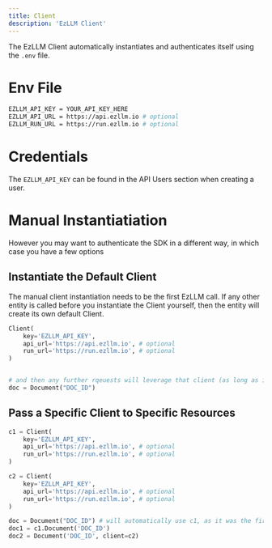```yaml
---
title: Client
description: 'EzLLM Client'
---
```


The EzLLM Client automatically instantiates and authenticates itself using the `.env` file.


# Env File
```sh
EZLLM_API_KEY = YOUR_API_KEY_HERE
EZLLM_API_URL = https://api.ezllm.io # optional
EZLLM_RUN_URL = https://run.ezllm.io # optional
```

# Credentials
The `EZLLM_API_KEY` can be found in the API Users section when creating a user.


# Manual Instantiatiation
However you may want to authenticate the SDK in a different way, in which case you have a few options

## Instantiate the Default Client
The manual client instantiation needs to be the first EzLLM call. If any other entity is called before you instantiate the Client yourself, then the entity will create its own default Client.

```py
Client(
    key='EZLLM_API_KEY',
    api_url='https://api.ezllm.io', # optional
    run_url='https://run.ezllm.io', # optional
)


# and then any further rqeuests will leverage that client (as long as it's the first instantiation of the client)
doc = Document("DOC_ID")
```


## Pass a Specific Client to Specific Resources
```py
c1 = Client(
    key='EZLLM_API_KEY',
    api_url='https://api.ezllm.io', # optional
    run_url='https://run.ezllm.io', # optional
)

c2 = Client(
    key='EZLLM_API_KEY',
    api_url='https://api.ezllm.io', # optional
    run_url='https://run.ezllm.io', # optional
)

doc = Document("DOC_ID") # will automatically use c1, as it was the first to instantiate
doc1 = c1.Document('DOC_ID')
doc2 = Document('DOC_ID', client=c2)
```
